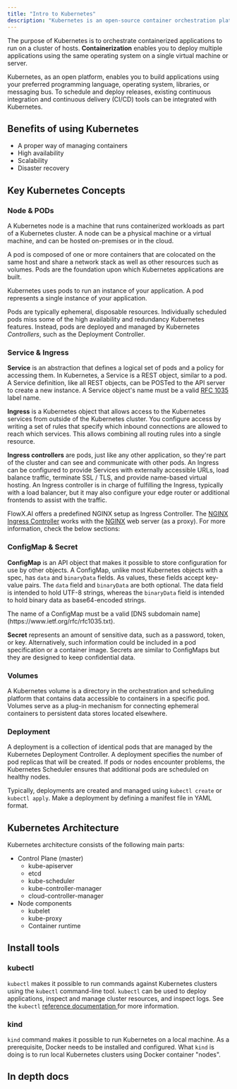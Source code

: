 ```yaml
---
title: "Intro to Kubernetes"
description: "Kubernetes is an open-source container orchestration platform that automates many of the manual processes involved in containerized application deployment, management, and scaling."
---
```


The purpose of Kubernetes is to orchestrate containerized applications to run on a cluster of hosts. **Containerization** enables you to deploy multiple applications using the same operating system on a single virtual machine or server.

Kubernetes, as an open platform, enables you to build applications using your preferred programming language, operating system, libraries, or messaging bus. To schedule and deploy releases, existing continuous integration and continuous delivery (CI/CD) tools can be integrated with Kubernetes.

## Benefits of using Kubernetes

* A proper way of managing containers
* High availability
* Scalability
* Disaster recovery

## Key Kubernetes Concepts

### Node & PODs

A Kubernetes node is a machine that runs containerized workloads as part of a Kubernetes cluster. A node can be a physical machine or a virtual machine, and can be hosted on-premises or in the cloud.

A pod is composed of one or more containers that are colocated on the same host and share a network stack as well as other resources such as volumes. Pods are the foundation upon which Kubernetes applications are built.

Kubernetes uses pods to run an instance of your application. A pod represents a single instance of your application.

Pods are typically ephemeral, disposable resources. Individually scheduled pods miss some of the high availability and redundancy Kubernetes features. Instead, pods are deployed and managed by Kubernetes _Controllers_, such as the Deployment Controller.

### Service & Ingress

**Service** is an abstraction that defines a logical set of pods and a policy for accessing them. In Kubernetes, a Service is a REST object, similar to a pod. A Service definition, like all REST objects, can be POSTed to the API server to create a new instance. A Service object's name must be a valid [RFC 1035](https://www.ietf.org/rfc/rfc1035.txt) label name.

**Ingress** is a Kubernetes object that allows access to the Kubernetes services from outside of the Kubernetes cluster. You configure access by writing a set of rules that specify which inbound connections are allowed to reach which services. This allows combining all routing rules into a single resource.

**Ingress controllers** are pods, just like any other application, so they're part of the cluster and can see and communicate with other pods.  An Ingress can be configured to provide Services with externally accessible URLs, load balance traffic, terminate SSL / TLS, and provide name-based virtual hosting. An Ingress controller is in charge of fulfilling the Ingress, typically with a load balancer, but it may also configure your edge router or additional frontends to assist with the traffic.

FlowX.AI offers a predefined NGINX setup as Ingress Controller. The [NGINX Ingress Controller](https://www.nginx.com/products/nginx-ingress-controller/) works with the [NGINX](https://www.nginx.com/resources/glossary/nginx/) web server (as a proxy). For more information, check the below sections:


<Card title="Intro to NGINX" href="./intro-to-nginx">
</Card>

<Card title="Designer setup guide" href="../../../../setup-guides/designer-setup-guide">
</Card>


### ConfigMap & Secret

**ConfigMap** is an API object that makes it possible to store configuration for use by other objects. A ConfigMap, unlike most Kubernetes objects with a spec, has `data` and `binaryData` fields. As values, these fields accept key-value pairs. The `data` field and `binaryData` are both optional. The data field is intended to hold UTF-8 strings, whereas the `binaryData` field is intended to hold binary data as base64-encoded strings.

<Info>
The name of a ConfigMap must be a valid [DNS subdomain name](https://www.ietf.org/rfc/rfc1035.txt).
</Info>

**Secret** represents an amount of sensitive data, such as a password, token, or key. Alternatively, such information could be included in a pod specification or a container image. Secrets are similar to ConfigMaps but they are designed to keep confidential data.

### **Volumes**

A Kubernetes volume is a directory in the orchestration and scheduling platform that contains data accessible to containers in a specific pod. Volumes serve as a plug-in mechanism for connecting ephemeral containers to persistent data stores located elsewhere.

### **Deployment**

A deployment is a collection of identical pods that are managed by the Kubernetes Deployment Controller. A deployment specifies the number of pod replicas that will be created. If pods or nodes encounter problems, the Kubernetes Scheduler ensures that additional pods are scheduled on healthy nodes.

Typically, deployments are created and managed using `kubectl create` or `kubectl apply`. Make a deployment by defining a manifest file in YAML format.

## Kubernetes Architecture

Kubernetes architecture consists of the following main parts:

* Control Plane (master)
  * kube-apiserver
  * etcd
  * kube-scheduler
  * kube-controller-manager
  * cloud-controller-manager
* Node components
  * kubelet
  * kube-proxy
  * Container runtime

## Install tools

### kubectl

`kubectl` makes it possible to run commands against Kubernetes clusters using the `kubectl` command-line tool. `kubectl` can be used to deploy applications, inspect and manage cluster resources, and inspect logs. See the `kubectl` [reference documentation ](https://kubernetes.io/docs/reference/kubectl/)for more information.

### kind

`kind` command makes it possible to run Kubernetes on a local machine. As a prerequisite, Docker needs to be installed and configured. What `kind` is doing is to run local Kubernetes clusters using Docker container "nodes".

## In depth docs

<Card icon = "link" title ="Kubernetes documentation" href= "https://kubernetes.io/docs/home/"></Card>
